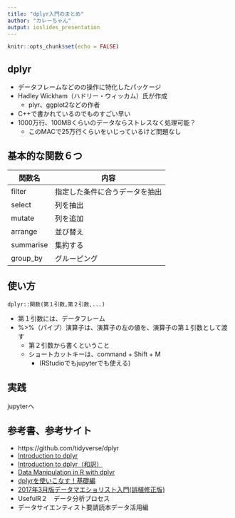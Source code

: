 ```yaml
---
title: "dplyr入門のまとめ"
author: "カレーちゃん"
output: ioslides_presentation
---
```


```r
knitr::opts_chunk$set(echo = FALSE)
```

## dplyr

- データフレームなどのの操作に特化したパッケージ
- Hadley Wickham（ハドリー・ウィッカム）氏が作成
    - plyr、ggplot2などの作者
- C++で書かれているのでものすごい早い
- 1000万行、100MBくらいのデータならストレスなく処理可能？
    - このMACで25万行くらいをいじっているけど問題なし


## 基本的な関数６つ

|関数名|内容|
|------|----|
|filter|指定した条件に合うデータを抽出|
|select|列を抽出|
|mutate|列を追加|
|arrange|並び替え|
|summarise|集約する|
|group_by|グルーピング|

## 使い方

```{eval=FALSE,echo=TRUE}

dplyr::関数(第１引数,第２引数,...)

```
- 第１引数には、データフレーム
- %>%（パイプ）演算子は、演算子の左の値を、演算子の第１引数として渡す
    - 第２引数から書くということ
    - ショートカットキーは、command + Shift + M
        - (RStudioでもjupyterでも使える)



## 実践

jupyterへ

## 参考書、参考サイト
- https://github.com/tidyverse/dplyr
- [Introduction to dplyr](https://cran.rstudio.com/web/packages/dplyr/vignettes/introduction.html)
- [Introduction to dplyr（和訳）](http://qiita.com/yutannihilation/items/7a78d897810446dd6a3b)
- [Data Manipulation in R with dplyr](https://www.datacamp.com/courses/dplyr-data-manipulation-r-tutorial)
- [dplyrを使いこなす！基礎編](http://qiita.com/matsuou1/items/e995da273e3108e2338e)
- [2017年3月版データマエショリスト入門(誤植修正版)](https://www.slideshare.net/mattuyuya/20173-73273679)
- UsefulR２　データ分析プロセス
- データサイエンティスト要請読本データ活用編